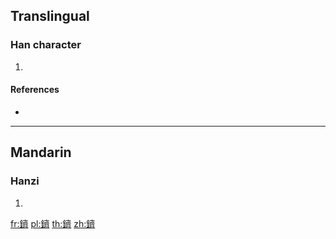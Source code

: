 {{character info/new}}
==Translingual==

===Han character===
{{Han char|rn=167|rad=金|as=14|sn=22|four=80123|canj=CYX}}

# {{defn|Han|sort=金14}}

====References====
* {{Han ref|kx=1324.280|dkj=40977|hdz=64268.200|uh=9447|ud=37959|bh=F76C|bd=63340}}

----

==Mandarin==

===Hanzi===
{{cmn-hanzi|pin=[[jī]] ([[ji1]])|wg=chi<sup>1</sup>}}

# {{defn|lang=cmn|sort=金14}}

[[fr:鑇]]
[[pl:鑇]]
[[th:鑇]]
[[zh:鑇]]